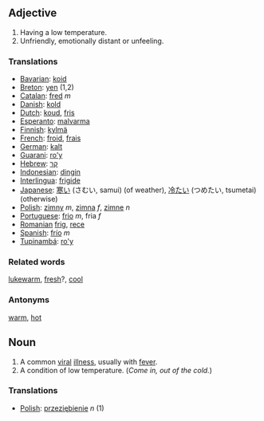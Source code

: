 ==Adjective==
#Having a low temperature.
#Unfriendly, emotionally distant or unfeeling.

===Translations===
*[[Bavarian]]: [[koid]]
*[[Breton]]: [[yen]] (1,2)
*[[Catalan]]: [[fred]] ''m''
*[[Danish]]: [[kold]]
*[[Dutch]]: [[koud]], [[fris]]
*[[Esperanto]]: [[malvarma]]
*[[Finnish]]: [[kylmä]]
*[[French]]: [[froid]], [[frais]]
*[[German]]: [[kalt]]
*[[Guarani]]: [[ro'y]]
*[[Hebrew]]: [[קר]]
*[[Indonesian]]: [[dingin]]
*[[Interlingua]]: [[frigide]]
*[[Japanese]]: [[寒い]] (さむい, samui) (of weather), [[冷たい]] (つめたい, tsumetai) (otherwise)
*[[Polish]]: [[zimny]] ''m'', [[zimna]] ''f'', [[zimne]] ''n''
*[[Portuguese]]: [[frio]] ''m'', fria ''f''
*[[Romanian]] [[frig]], [[rece]]
*[[Spanish]]: [[frío]] ''m''
*[[Tupinambá]]: [[ro'y]]

===Related words===
[[lukewarm]], [[fresh]]?, [[cool]]

===Antonyms===
[[warm]], [[hot]]


==Noun==
#A common [[viral]] [[illness]], usually with [[fever]].
#A condition of low temperature. (''Come in, out of the cold.'')

===Translations===

*[[Polish]]: [[przeziębienie]] ''n'' (1)